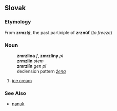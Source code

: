 == Slovak ==
=== Etymology ===
From '''zrmzlý''', the past participle of '''zrznúť''' (''to freeze'')
=== Noun ===
:'''zmrzlina''' ''f'', '''zmrzliny''' ''pl''
:'''zrmzlin''' ''stem''
:'''zmrzlín''' ''gen pl''
:declension pattern ''[[Slovak declension pattern žena|žena]]''
# [[ice cream]]
=== See Also ===
* [[nanuk#Slovak|nanuk]]